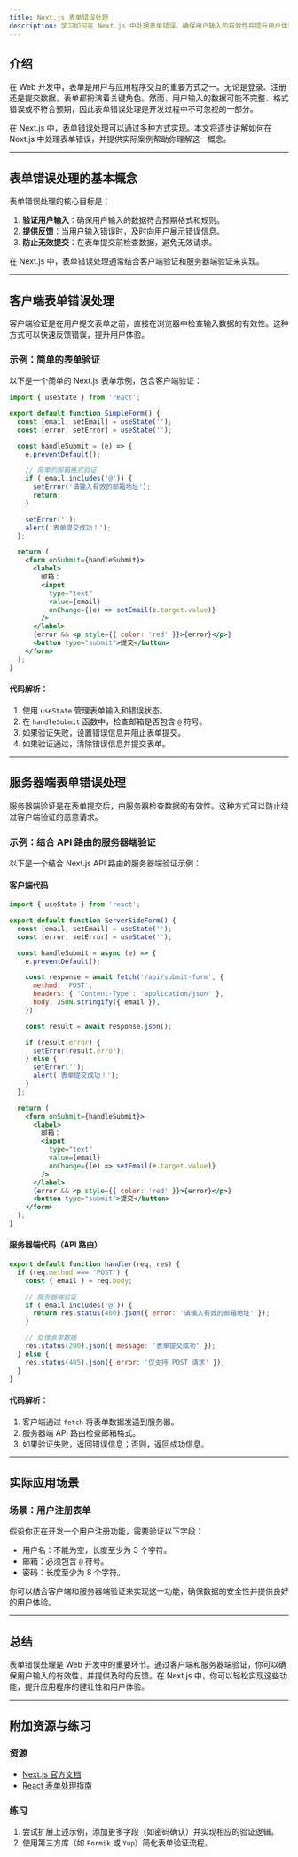 ```yaml
---
title: Next.js 表单错误处理
description: 学习如何在 Next.js 中处理表单错误，确保用户输入的有效性并提升用户体验。
---
```


## 介绍

在 Web 开发中，表单是用户与应用程序交互的重要方式之一。无论是登录、注册还是提交数据，表单都扮演着关键角色。然而，用户输入的数据可能不完整、格式错误或不符合预期，因此表单错误处理是开发过程中不可忽视的一部分。

在 Next.js 中，表单错误处理可以通过多种方式实现。本文将逐步讲解如何在 Next.js 中处理表单错误，并提供实际案例帮助你理解这一概念。

---

## 表单错误处理的基本概念

表单错误处理的核心目标是：
1. **验证用户输入**：确保用户输入的数据符合预期格式和规则。
2. **提供反馈**：当用户输入错误时，及时向用户展示错误信息。
3. **防止无效提交**：在表单提交前检查数据，避免无效请求。

在 Next.js 中，表单错误处理通常结合客户端验证和服务器端验证来实现。

---

## 客户端表单错误处理

客户端验证是在用户提交表单之前，直接在浏览器中检查输入数据的有效性。这种方式可以快速反馈错误，提升用户体验。

### 示例：简单的表单验证

以下是一个简单的 Next.js 表单示例，包含客户端验证：

```jsx
import { useState } from 'react';

export default function SimpleForm() {
  const [email, setEmail] = useState('');
  const [error, setError] = useState('');

  const handleSubmit = (e) => {
    e.preventDefault();

    // 简单的邮箱格式验证
    if (!email.includes('@')) {
      setError('请输入有效的邮箱地址');
      return;
    }

    setError('');
    alert('表单提交成功！');
  };

  return (
    <form onSubmit={handleSubmit}>
      <label>
        邮箱：
        <input
          type="text"
          value={email}
          onChange={(e) => setEmail(e.target.value)}
        />
      </label>
      {error && <p style={{ color: 'red' }}>{error}</p>}
      <button type="submit">提交</button>
    </form>
  );
}
```

#### 代码解析：
1. 使用 `useState` 管理表单输入和错误状态。
2. 在 `handleSubmit` 函数中，检查邮箱是否包含 `@` 符号。
3. 如果验证失败，设置错误信息并阻止表单提交。
4. 如果验证通过，清除错误信息并提交表单。

---

## 服务器端表单错误处理

服务器端验证是在表单提交后，由服务器检查数据的有效性。这种方式可以防止绕过客户端验证的恶意请求。

### 示例：结合 API 路由的服务器端验证

以下是一个结合 Next.js API 路由的服务器端验证示例：

#### 客户端代码
```jsx
import { useState } from 'react';

export default function ServerSideForm() {
  const [email, setEmail] = useState('');
  const [error, setError] = useState('');

  const handleSubmit = async (e) => {
    e.preventDefault();

    const response = await fetch('/api/submit-form', {
      method: 'POST',
      headers: { 'Content-Type': 'application/json' },
      body: JSON.stringify({ email }),
    });

    const result = await response.json();

    if (result.error) {
      setError(result.error);
    } else {
      setError('');
      alert('表单提交成功！');
    }
  };

  return (
    <form onSubmit={handleSubmit}>
      <label>
        邮箱：
        <input
          type="text"
          value={email}
          onChange={(e) => setEmail(e.target.value)}
        />
      </label>
      {error && <p style={{ color: 'red' }}>{error}</p>}
      <button type="submit">提交</button>
    </form>
  );
}
```

#### 服务器端代码（API 路由）
```javascript
export default function handler(req, res) {
  if (req.method === 'POST') {
    const { email } = req.body;

    // 服务器端验证
    if (!email.includes('@')) {
      return res.status(400).json({ error: '请输入有效的邮箱地址' });
    }

    // 处理表单数据
    res.status(200).json({ message: '表单提交成功' });
  } else {
    res.status(405).json({ error: '仅支持 POST 请求' });
  }
}
```

#### 代码解析：
1. 客户端通过 `fetch` 将表单数据发送到服务器。
2. 服务器端 API 路由检查邮箱格式。
3. 如果验证失败，返回错误信息；否则，返回成功信息。

---

## 实际应用场景

### 场景：用户注册表单

假设你正在开发一个用户注册功能，需要验证以下字段：
- 用户名：不能为空，长度至少为 3 个字符。
- 邮箱：必须包含 `@` 符号。
- 密码：长度至少为 8 个字符。

你可以结合客户端和服务器端验证来实现这一功能，确保数据的安全性并提供良好的用户体验。

---

## 总结

表单错误处理是 Web 开发中的重要环节。通过客户端和服务器端验证，你可以确保用户输入的有效性，并提供及时的反馈。在 Next.js 中，你可以轻松实现这些功能，提升应用程序的健壮性和用户体验。

---

## 附加资源与练习

### 资源
- [Next.js 官方文档](https://nextjs.org/docs)
- [React 表单处理指南](https://reactjs.org/docs/forms.html)

### 练习
1. 尝试扩展上述示例，添加更多字段（如密码确认）并实现相应的验证逻辑。
2. 使用第三方库（如 `Formik` 或 `Yup`）简化表单验证流程。